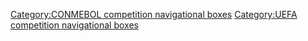 <noinclude>{{noteTA|G1=uefa|G2=南美球會}}</noinclude>{{Navbox
|name=洲際盃冠軍
|title=[[洲際盃足球賽|洲際盃]]冠軍
|state= {{{state|autocollapse}}}
|image =<br />
|listclass=hlist
|group1=兩回合決賽
|list1=
* '''[[1960年洲際盃|1960]]:''' {{flagicon|Spain|variant=1945|size=15px}} [[皇家马德里足球俱乐部|皇家馬德里]]
* '''[[1961年洲際盃|1961]]:''' {{flagicon|Uruguay|size=15px}} [[佩那罗尔足球俱乐部|佩那罗尔]]
* '''[[1962年洲際盃|1962]]:''' {{flagicon|Brazil|size=15px}} [[桑托斯足球俱乐部|桑托斯]]
* '''[[1963年洲際盃|1963]]:''' {{flagicon|Brazil|size=15px}} [[桑托斯足球俱乐部|桑托斯]]
* '''[[1964年洲際盃|1964]]:''' {{flagicon|Italy|size=15px}} [[国际米兰足球俱乐部|国际米兰]]
* '''[[1965年洲際盃|1965]]:''' {{flagicon|Italy|size=15px}} [[国际米兰足球俱乐部|国际米兰]]
* '''[[1966年洲際盃|1966]]:''' {{flagicon|Uruguay|size=15px}} [[佩那罗尔足球俱乐部|佩那罗尔]]
* '''[[1967年洲際盃|1967]]:''' {{flagicon|Argentina|size=15px}} [[阿韦亚内达竞赛俱乐部|竞赛队]]
* '''[[1968年洲際盃|1968]]:''' {{flagicon|Argentina|size=15px}} [[拉普拉塔大学生|大学生]]
* '''[[1969年洲際盃|1969]]:''' {{flagicon|Italy|size=15px}} [[AC米兰]]
* '''[[1970年洲際盃|1970]]:''' {{flagicon|Netherlands|size=15px}} [[飛燕諾]]
* '''[[1971年洲際盃|1971]]:''' {{flagicon|Uruguay|size=15px}} [[民族足球俱乐部|民族]]
* '''[[1972年洲際盃|1972]]:''' {{flagicon|Netherlands|size=15px}} [[阿贾克斯足球俱乐部|阿賈克斯]]
* '''[[1973年洲際盃|1973]]:''' {{flagicon|Argentina|size=15px}} [[独立竞技俱乐部|独立]]
* '''[[1974年洲際盃|1974]]:''' {{flagicon|Spain|variant=1945|size=15px}} [[马德里竞技俱乐部|马德里竞技]]
* '''[[1976年洲際盃|1976]]:''' {{flagicon|West Germany|size=15px}} [[拜仁慕尼黑足球俱乐部|拜仁慕尼黑]]
* '''[[1977年洲際盃|1977]]:''' {{flagicon|Argentina|size=15px}} [[小保加體育會|博卡]]
* '''[[1979年洲際盃|1979]]:''' {{flagicon|Paraguay|size=15px}} [[奥林匹亚俱乐部|奥林匹亚]]
|group2=單場決賽
|list2=
* '''[[1980年洲際盃|1980]]:''' {{flagicon|Uruguay|size=15px}} [[民族足球俱乐部|民族]]
* '''[[1981年洲際盃|1981]]:''' {{flagicon|Brazil|size=15px}} [[法林明高競賽會|弗拉门戈]]
* '''[[1982年洲際盃|1982]]:''' {{flagicon|Uruguay|size=15px}} [[佩那罗尔足球俱乐部|佩那罗尔]]
* '''[[1983年洲際盃|1983]]:''' {{flagicon|Brazil|size=15px}} [[甘美奧阿雷格里港足球會|格雷米奧]]
* '''[[1984年洲際盃|1984]]:''' {{flagicon|Argentina|size=15px}} [[独立竞技俱乐部|独立]]
* '''[[1985年洲際盃|1985]]:''' {{flagicon|Italy|size=15px}} [[尤文图斯足球俱乐部|尤文圖斯]]
* '''[[1986年洲際盃|1986]]:''' {{flagicon|Argentina|size=15px}} [[河床體育會|河床]]
* '''[[1987年洲際盃|1987]]:''' {{flagicon|Portugal|size=15px}} [[波尔图足球俱乐部|波尔图]]
* '''[[1988年洲際盃|1988]]:''' {{flagicon|Uruguay|size=15px}} [[民族足球俱乐部|民族]]
* '''[[1989年洲際盃|1989]]:''' {{flagicon|Italy|size=15px}} [[AC米兰]]
* '''[[1990年洲際盃|1990]]:''' {{flagicon|Italy|size=15px}} [[AC米兰]]
* '''[[1991年洲際盃|1991]]:''' {{flagicon|SFR Yugoslavia|size=15px}} [[贝尔格莱德红星足球俱乐部|贝尔格莱德红星]]
* '''[[1992年洲際盃|1992]]:''' {{flagicon|Brazil|size=15px}} [[聖保羅足球會|聖保羅]]
* '''[[1993年洲際盃|1993]]:''' {{flagicon|Brazil|size=15px}} [[聖保羅足球會|聖保羅]]
* '''[[1994年洲際盃|1994]]:''' {{flagicon|Argentina|size=15px}} [[貝萊斯沙士菲體育會|沙士菲]]
* '''[[1995年洲際盃|1995]]:''' {{flagicon|Netherlands|size=15px}} [[阿贾克斯足球俱乐部|阿賈克斯]]
* '''[[1996年洲際盃|1996]]:''' {{flagicon|Italy|size=15px}} [[尤文图斯足球俱乐部|尤文圖斯]]
* '''[[1997年洲際盃|1997]]:''' {{flagicon|Germany|size=15px}} [[多特蒙德足球俱樂部|多特蒙德]]
* '''[[1998年洲際盃|1998]]:''' {{flagicon|Spain|size=15px}} [[皇家马德里足球俱乐部|皇家馬德里]]
* '''[[1999年洲際盃|1999]]:''' {{flagicon|England|size=15px}} [[曼徹斯特聯足球俱樂部|曼聯]]
* '''[[2000年洲際盃|2000]]:''' {{flagicon|Argentina|size=15px}} [[小保加體育會|博卡]]
* '''[[2001年洲際盃|2001]]:''' {{flagicon|Germany|size=15px}} [[拜仁慕尼黑足球俱乐部|拜仁慕尼黑]]
* '''[[2002年洲際盃|2002]]:''' {{flagicon|Spain|size=15px}} [[皇家马德里足球俱乐部|皇家馬德里]]
* '''[[2003年洲際盃|2003]]:''' {{flagicon|Argentina|size=15px}} [[小保加體育會|博卡]]
* '''[[2004年洲際盃|2004]]:''' {{flagicon|Portugal|size=15px}} [[波尔图足球俱乐部|波尔图]]
}}<noinclude>
{{collapsible option}}

[[Category:CONMEBOL competition navigational boxes]]
[[Category:UEFA competition navigational boxes]]
</noinclude>